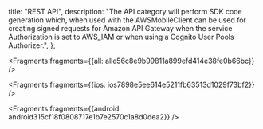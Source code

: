   title: "REST API",
  description: "The API category will perform SDK code generation which, when used with the AWSMobileClient can be used for creating signed requests for Amazon API Gateway when the service Authorization is set to AWS_IAM or when using a Cognito User Pools Authorizer.",
};






<Fragments fragments={{all: alle56c8e9b99811a899efd414e38fe0b66bc}} />




<Fragments fragments={{ios: ios7898e5ee614e5211fb63513d1029f73bf2}} />



<Fragments fragments={{android: android315cf18f0808717e1b7e2570c1a8d0dea2}} />
